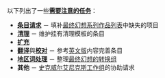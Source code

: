 以下列出了一些[[Wikipedia:社区主页/活跃任务|'''需要注意的任务''']]：
* '''[[Wikipedia:条目请求|条目请求]]''' － 填补[[最终幻想系列作品列表|最终幻想系列作品列表]]中缺失的项目
* '''[[Wikipedia:清理|清理]]''' － 维护挂有清理模板的条目
* '''[[Wikipedia:更优秀条目写作指南|扩充]]'''
* '''[[Wikipedia:翻译请求|翻译]]'''與'''[[:Category:需要校對的頁面|校对]]''' － 参考[[:en:Wikipedia:WikiProject_Square_Enix/Index|英文版]]内容完善条目
* '''[[Wikipedia:地区词处理|地区词处理]]''' － 整理[[Module:CGroup/Square_Enix|最终幻想的转换组]]
* '''其他''' － [[Wikipedia:电子游戏专题/史克威尔艾尼克斯|史克威尔艾尼克斯工作组]]的协助请求